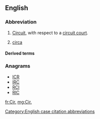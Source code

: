 {{also|cir|Cir|CIR|cìr|cír|cır}}
==English==

===Abbreviation===
{{head|en|abbreviation}}

# {{label|en|law}} [[circuit|Circuit]], with respect to a [[circuit court]].
# [[circa]]

====Derived terms====
{{der3|[[1st Cir.]]
|[[2d Cir.]]
|[[3d Cir.]]
|[[4th Cir.]]
|[[5th Cir.]]
|[[6th Cir.]]
|[[7th Cir.]]
|[[8th Cir.]]
|[[9th Cir.]]
|[[10th Cir.]]
|[[11th Cir.]]
|[[D.C. Cir.]]
|[[Fed. Cir.]]}}

===Anagrams===
* [[ICR#English|ICR]]
* [[IRC#English|IRC]]
* [[RCI#English|RCI]]
* [[RIC#English|RIC]]

[[Category:English case citation abbreviations]]

[[fr:Cir.]]
[[mg:Cir.]]